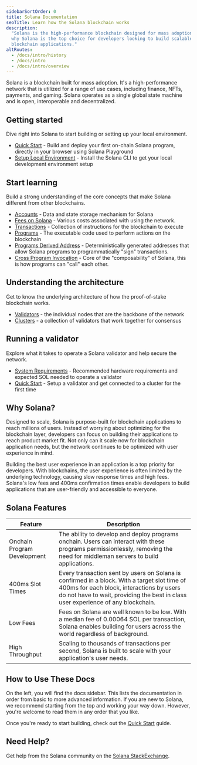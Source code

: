 ```yaml
---
sidebarSortOrder: 0
title: Solana Documentation
seoTitle: Learn how the Solana blockchain works
description:
  "Solana is the high-performance blockchain designed for mass adoption. Learn
  why Solana is the top choice for developers looking to build scalable
  blockchain applications."
altRoutes:
  - /docs/intro/history
  - /docs/intro
  - /docs/intro/overview
---
```


Solana is a blockchain built for mass adoption. It's a high-performance network
that is utilized for a range of use cases, including finance, NFTs, payments,
and gaming. Solana operates as a single global state machine and is open,
interoperable and decentralized.

## Getting started

Dive right into Solana to start building or setting up your local environment.

- [Quick Start](/docs/intro/quick-start) - Build and deploy your first on-chain
  Solana program, directly in your browser using Solana Playground
- [Setup Local Environment](/docs/intro/installation) - Install the Solana CLI
  to get your local development environment setup

## Start learning

Build a strong understanding of the core concepts that make Solana different
from other blockchains.

- [Accounts](/docs/core/accounts) - Data and state storage mechanism for Solana
- [Fees on Solana](/docs/core/fees) - Various costs associated with using the
  network.
- [Transactions](/docs/core/transactions) - Collection of instructions for the
  blockchain to execute
- [Programs](/docs/core/programs) - The executable code used to perform actions
  on the blockchain
- [Programs Derived Address](/docs/core/pda) - Deterministically generated
  addresses that allow Solana programs to programmatically "sign" transactions.
- [Cross Program Invocation](/docs/core/cpi) - Core of the "composability" of
  Solana, this is how programs can "call" each other.

## Understanding the architecture

Get to know the underlying architecture of how the proof-of-stake blockchain
works.

- [Validators](https://docs.solanalabs.com/validator/anatomy) - the individual
  nodes that are the backbone of the network
- [Clusters](/docs/core/clusters) - a collection of validators that work
  together for consensus

## Running a validator

Explore what it takes to operate a Solana validator and help secure the network.

- [System Requirements](https://docs.solanalabs.com/operations/requirements) -
  Recommended hardware requirements and expected SOL needed to operate a
  validator
- [Quick Start](https://docs.solanalabs.com/operations/setup-a-validator) -
  Setup a validator and get connected to a cluster for the first time

## Why Solana?

Designed to scale, Solana is purpose-built for blockchain applications to reach
millions of users. Instead of worrying about optimizing for the blockchain
layer, developers can focus on building their applications to reach product
market fit. Not only can it scale now for blockchain application needs, but the
network continues to be optimized with user experience in mind.

Building the best user experience in an application is a top priority for
developers. With blockchains, the user experience is often limited by the
underlying technology, causing slow response times and high fees. Solana's low
fees and 400ms confirmation times enable developers to build applications that
are user-friendly and accessible to everyone.

## Solana Features

| Feature                     | Description                                                                                                                                                                                                                   |
| --------------------------- | ----------------------------------------------------------------------------------------------------------------------------------------------------------------------------------------------------------------------------- |
| Onchain Program Development | The ability to develop and deploy programs onchain. Users can interact with these programs permissionlessly, removing the need for middleman servers to build applications.                                                   |
| 400ms Slot Times            | Every transaction sent by users on Solana is confirmed in a block. With a target slot time of 400ms for each block, interactions by users do not have to wait, providing the best in class user experience of any blockchain. |
| Low Fees                    | Fees on Solana are well known to be low. With a median fee of 0.00064 SOL per transaction, Solana enables building for users across the world regardless of background.                                                       |
| High Throughput             | Scaling to thousands of transactions per second, Solana is built to scale with your application's user needs.                                                                                                                 |

## How to Use These Docs

On the left, you will find the docs sidebar. This lists the documentation in
order from basic to more advanced information. If you are new to Solana, we
recommend starting from the top and working your way down. However, you're
welcome to read them in any order that you like.

Once you're ready to start building, check out the
[Quick Start](/docs/intro/quick-start) guide.

## Need Help?

Get help from the Solana community on the
[Solana StackExchange](https://solana.stackexchange.com).
